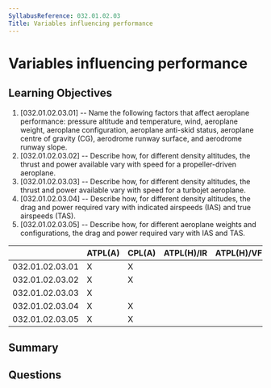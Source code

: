 ```yaml
---
SyllabusReference: 032.01.02.03
Title: Variables influencing performance
---
```


# Variables influencing performance

## Learning Objectives

1. [032.01.02.03.01] -- Name the following factors that affect aeroplane
   performance: pressure altitude and temperature, wind, aeroplane weight,
   aeroplane configuration, aeroplane anti-skid status, aeroplane centre of
   gravity (CG), aerodrome runway surface, and aerodrome runway slope.
2. [032.01.02.03.02] -- Describe how, for different density altitudes, the
   thrust and power available vary with speed for a propeller-driven aeroplane.
3. [032.01.02.03.03] -- Describe how, for different density altitudes, the
   thrust and power available vary with speed for a turbojet aeroplane.
4. [032.01.02.03.04] -- Describe how, for different density altitudes, the drag
   and power required vary with indicated airspeeds (IAS) and true airspeeds
   (TAS).
5. [032.01.02.03.05] -- Describe how, for different aeroplane weights and
   configurations, the drag and power required vary with IAS and TAS.

|                 | ATPL(A) | CPL(A) | ATPL(H)/IR | ATPL(H)/VFR | CPL(H) | IR  | CBIR(A) |
| --------------- | ------- | ------ | ---------- | ----------- | ------ | --- | ------- |
| 032.01.02.03.01 | X       | X      |            |             |        |     |         |
| 032.01.02.03.02 | X       | X      |            |             |        |     |         |
| 032.01.02.03.03 | X       |        |            |             |        |     |         |
| 032.01.02.03.04 | X       | X      |            |             |        |     |         |
| 032.01.02.03.05 | X       | X      |            |             |        |     |         |

## Summary

## Questions
